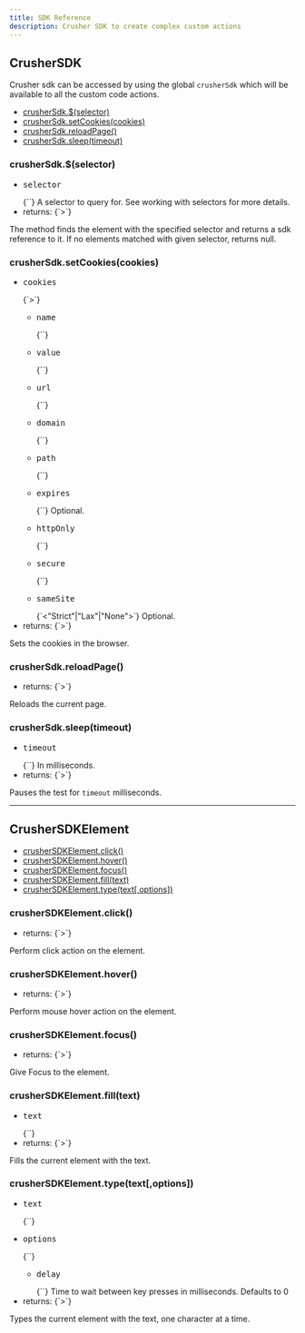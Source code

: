```yaml
---
title: SDK Reference
description: Crusher SDK to create complex custom actions
---
```


## CrusherSDK

Crusher sdk can be accessed by using the global `crusherSdk` which will be available to
all the custom code actions.

<ul className="apiList" style={{listStyle: "none"}}>
    <li>
        <a href="#crusher-sdk-selector">crusherSdk.$(selector)</a>
    </li>
    <li>
        <a href="#crusher-sdk-set-cookies-cookies">crusherSdk.setCookies(cookies)</a>
    </li>
    <li>
        <a href="#crusher-sdk-reload-page">crusherSdk.reloadPage()</a>
    </li>
    <li>
        <a href="#crusher-sdk-sleep-timeout">crusherSdk.sleep(timeout)</a>
    </li>
</ul>

### crusherSdk.$(selector)
<ul className="apiList" style={{listStyle: "none"}}>
    <li><pre style={{display: "inline", padding: "0.25em"}}>selector</pre> {`<string>`} A selector to query for. See working with selectors for more details.</li>
    <li>returns: {`<Promise<null|CrusherSDKElement>>`}</li>
</ul>

The method finds the element with the specified selector and returns a sdk reference to it. If no elements matched with given selector, returns null.

### crusherSdk.setCookies(cookies)
<ul className="apiList" style={{listStyle: "none"}}>
    <li>
        <pre style={{display: "inline", padding: "0.25em"}}>cookies</pre> {`<Array<Object>>`}<br/>
        <ul className="apiList" style={{listStyle: "none"}}>
            <li><pre style={{display: "inline", padding: "0.25em"}}>name</pre> {`<string>`}</li>
            <li><pre style={{display: "inline", padding: "0.25em"}}>value</pre> {`<string>`}</li>
            <li><pre style={{display: "inline", padding: "0.25em"}}>url</pre> {`<string>`}</li>
            <li><pre style={{display: "inline", padding: "0.25em"}}>domain</pre> {`<string>`}</li>
            <li><pre style={{display: "inline", padding: "0.25em"}}>path</pre> {`<string>`}</li>
            <li><pre style={{display: "inline", padding: "0.25em"}}>expires</pre> {`<number>`} Optional.</li>
            <li><pre style={{display: "inline", padding: "0.25em"}}>httpOnly</pre> {`<boolean>`}</li>
            <li><pre style={{display: "inline", padding: "0.25em"}}>secure</pre> {`<boolean>`}</li>
            <li><pre style={{display: "inline", padding: "0.25em"}}>sameSite</pre> {`<"Strict"|"Lax"|"None">`} Optional.</li>
        </ul>
    </li>
    <li>returns: {`<Promise<boolean>>`}</li>
</ul>

Sets the cookies in the browser.

### crusherSdk.reloadPage()
<ul className="apiList" style={{listStyle: "none"}}>
    <li>returns: {`<Promise<boolean>>`}</li>
</ul>

Reloads the current page.

### crusherSdk.sleep(timeout)
<ul className="apiList" style={{listStyle: "none"}}>
    <li><pre style={{display: "inline", padding: "0.25em"}}>timeout</pre> {`<number>`} In milliseconds.</li>
    <li>returns: {`<Promise<boolean>>`}</li>
</ul>

Pauses the test for `timeout` milliseconds.

<hr />

## CrusherSDKElement
<ul className="apiList" style={{listStyle: "none"}}>
    <li>
        <a href="#crusher-sdk-element-click">crusherSDKElement.click()</a>
    </li>
    <li>
        <a href="#crusher-sdk-element-hover">crusherSDKElement.hover()</a>
    </li>
    <li>
        <a href="#crusher-sdk-element-focus">crusherSDKElement.focus()</a>
    </li>
    <li>
        <a href="#crusher-sdk-element-fill-text">crusherSDKElement.fill(text)</a>
    </li>
    <li>
        <a href="#crusher-sdk-element-type-text-options">crusherSDKElement.type(text[,options])</a>
    </li>
</ul>

### crusherSDKElement.click()
<ul className="apiList" style={{listStyle: "none"}}>
    <li>returns: {`<Promise<boolean>>`}</li>
</ul>

Perform click action on the element.

### crusherSDKElement.hover()
<ul className="apiList" style={{listStyle: "none"}}>
    <li>returns: {`<Promise<boolean>>`}</li>
</ul>

Perform mouse hover action on the element.

### crusherSDKElement.focus()
<ul className="apiList" style={{listStyle: "none"}}>
    <li>returns: {`<Promise<boolean>>`}</li>
</ul>

Give Focus to the element.

### crusherSDKElement.fill(text)
<ul className="apiList" style={{listStyle: "none"}}>
    <li><pre style={{display: "inline", padding: "0.25em"}}>text</pre> {`<string>`}</li>
    <li>returns: {`<Promise<boolean>>`}</li>
</ul>

Fills the current element with the text.

### crusherSDKElement.type(text\[,options])
<ul className="apiList" style={{listStyle: "none"}}>
    <li><pre style={{display: "inline", padding: "0.25em"}}>text</pre> {`<string>`}</li>
    <li><pre style={{display: "inline", padding: "0.25em"}}>options</pre> {`<string>`}<br/>
        <ul className="apiList" style={{listStyle: "none"}}>
            <li><pre style={{display: "inline", padding: "0.25em"}}>delay</pre> {`<number>`} Time to wait between key presses in milliseconds. Defaults to 0</li>
        </ul>
    </li>
    <li>returns: {`<Promise<boolean>>`}</li>
</ul>

Types the current element with the text, one character at a time.

<style>{`
    h3 {
        color: #fff !important;
    }
    .apiList li {
        padding-left: 1em !important;
    }
    .apiList li:before { 
        content: "" !important;
        position: absolute !important;
        background-color: #d1d5db !important;
        border-radius: 0.250em !important;
        width: 0.375em !important;
        height: 0.375em !important;
        top: calc(0.875em - 0.0625em) !important;
        left: 0 !important;
    }
    `
}
</style>